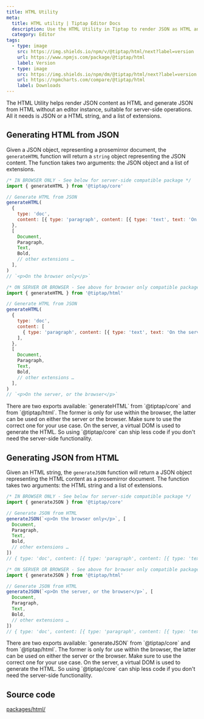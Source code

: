 ```yaml
---
title: HTML Utility
meta:
  title: HTML utility | Tiptap Editor Docs
  description: Use the HTML Utility in Tiptap to render JSON as HTML and convert HTML to JSON without an editor instance. More in the docs!
  category: Editor
tags:
  - type: image
    src: https://img.shields.io/npm/v/@tiptap/html/next?label=version
    url: https://www.npmjs.com/package/@tiptap/html
    label: Version
  - type: image
    src: https://img.shields.io/npm/dm/@tiptap/html/next?label=version
    url: https://npmcharts.com/compare/@tiptap/html
    label: Downloads
---
```



The HTML Utility helps render JSON content as HTML and generate JSON from HTML without an editor instance, suitable for server-side operations. All it needs is JSON or a HTML string, and a list of extensions.

## Generating HTML from JSON

Given a JSON object, representing a prosemirror document, the `generateHTML` function will return a `string` object representing the JSON content. The function takes two arguments: the JSON object and a list of extensions.

```js
/* IN BROWSER ONLY - See below for server-side compatible package */
import { generateHTML } from '@tiptap/core'

// Generate HTML from JSON
generateHTML(
  {
    type: 'doc',
    content: [{ type: 'paragraph', content: [{ type: 'text', text: 'On the browser only' }] }],
  },
  [
    Document,
    Paragraph,
    Text,
    Bold,
    // other extensions …
  ],
)
// `<p>On the browser only</p>`

/* ON SERVER OR BROWSER - See above for browser only compatible package (ships less JS) */
import { generateHTML } from '@tiptap/html'

// Generate HTML from JSON
generateHTML(
  {
    type: 'doc',
    content: [
      { type: 'paragraph', content: [{ type: 'text', text: 'On the server, or the browser' }] },
    ],
  },
  [
    Document,
    Paragraph,
    Text,
    Bold,
    // other extensions …
  ],
)
// `<p>On the server, or the browser</p>`
```

<Callout title="Caution" variant="warning">
  There are two exports available: `generateHTML` from `@tiptap/core` and from `@tiptap/html`. The
  former is only for use within the browser, the latter can be used on either the server or the
  browser. Make sure to use the correct one for your use case. On the server, a virtual DOM is used
  to generate the HTML. So using `@tiptap/core` can ship less code if you don&apos;t need the
  server-side functionality.
</Callout>

<CodeDemo path="/GuideContent/GenerateHTML" />

## Generating JSON from HTML

Given an HTML string, the `generateJSON` function will return a JSON object representing the HTML content as a prosemirror document. The function takes two arguments: the HTML string and a list of extensions.

```js
/* IN BROWSER ONLY - See below for server-side compatible package */
import { generateJSON } from '@tiptap/core'

// Generate JSON from HTML
generateJSON(`<p>On the browser only</p>`, [
  Document,
  Paragraph,
  Text,
  Bold,
  // other extensions …
])
// { type: 'doc', content: [{ type: 'paragraph', content: [{ type: 'text', text: 'On the browser only' }] }] }

/* ON SERVER OR BROWSER - See above for browser only compatible package (ships less JS) */
import { generateJSON } from '@tiptap/html'

// Generate JSON from HTML
generateJSON(`<p>On the server, or the browser</p>`, [
  Document,
  Paragraph,
  Text,
  Bold,
  // other extensions …
])
// { type: 'doc', content: [{ type: 'paragraph', content: [{ type: 'text', text: 'On the server, or the browser' }] }] }
```

<Callout title="Caution" variant="warning">
  There are two exports available: `generateJSON` from `@tiptap/core` and from `@tiptap/html`. The
  former is only for use within the browser, the latter can be used on either the server or the
  browser. Make sure to use the correct one for your use case. On the server, a virtual DOM is used
  to generate the HTML. So using `@tiptap/core` can ship less code if you don&apos;t need the
  server-side functionality.
</Callout>

<CodeDemo path="/GuideContent/GenerateJSON" />

## Source code

[packages/html/](https://github.com/ueberdosis/tiptap/blob/main/packages/html/)
